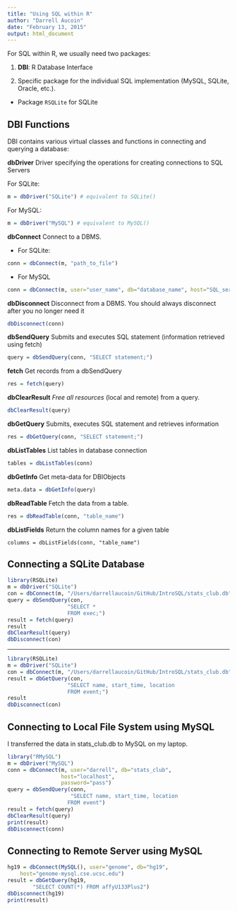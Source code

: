 ```yaml
---
title: "Using SQL within R"
author: "Darrell Aucoin"
date: "February 13, 2015"
output: html_document
---
```


For SQL within R, we usually need two packages:

1. __DBI__: R Database Interface

2. Specific package for the individual SQL implementation (MySQL, SQLite, Oracle, etc.).  
  - Package `RSQLite` for SQLite

## DBI Functions

DBI contains various virtual classes and functions in connecting and querying a database:

__dbDriver__ Driver specifying the operations for creating connections to SQL Servers   

For SQLite:

```r
m = dbDriver("SQLite") # equivalent to SQLite()
```

For MySQL:  

```r
m = dbDriver("MySQL") # equivalent to MySQL()
```

__dbConnect__ Connect to a DBMS.  

- For SQLite:

```r
conn = dbConnect(m, "path_to_file")
```

- For MySQL

```r
conn = dbConnect(m, user="user_name", db="database_name", host="SQL_server", password="password")
```

__dbDisconnect__ Disconnect from a DBMS. You should always disconnect after you no longer need it

```r
dbDisconnect(conn)
```

__dbSendQuery__ Submits and executes SQL statement (information retrieved using fetch)  

```r
query = dbSendQuery(conn, "SELECT statement;")
```

__fetch__ Get records from a dbSendQuery

```r
res = fetch(query)
```

__dbClearResult__ _Free all resources_ (local and remote) from a query.

```r
dbClearResult(query)
```

__dbGetQuery__ Submits, executes SQL statement and retrieves information  

```r
res = dbGetQuery(conn, "SELECT statement;")
```

__dbListTables__ List tables in database connection

```r
tables = dbListTables(conn)
```

__dbGetInfo__ Get meta-data for DBIObjects

```r
meta.data = dbGetInfo(query)
```

__dbReadTable__ Fetch the data from a table.

```r
res = dbReadTable(conn, "table_name")
```

__dbListFields__ Return the column names for a given table

```
columns = dbListFields(conn, "table_name")
```

## Connecting a SQLite Database

```r
library(RSQLite)
m = dbDriver("SQLite")
con = dbConnect(m, "/Users/darrellaucoin/GitHub/IntroSQL/stats_club.db")
query = dbSendQuery(con,
                   "SELECT *
                   FROM exec;")
result = fetch(query)
result
dbClearResult(query)
dbDisconnect(con)
```

---

```r
library(RSQLite)
m = dbDriver("SQLite")
con = dbConnect(m, "/Users/darrellaucoin/GitHub/IntroSQL/stats_club.db")
result = dbGetQuery(con,
                   "SELECT name, start_time, location
                   FROM event;")
result
dbDisconnect(con)
```

## Connecting to Local File System using MySQL

I transferred the data in stats_club.db to MySQL on my laptop.

```r
library("RMySQL") 
m = dbDriver("MySQL")
conn = dbConnect(m, user="darrell", db="stats_club",
                 host="localhost",
                 password="pass")
query = dbSendQuery(conn,
                    "SELECT name, start_time, location
                   FROM event")
result = fetch(query)
dbClearResult(query)
print(result)
dbDisconnect(conn)
```

## Connecting to Remote Server using MySQL

```r
hg19 = dbConnect(MySQL(), user="genome", db="hg19", 
	host="genome-mysql.cse.ucsc.edu")
result = dbGetQuery(hg19, 
		"SELECT COUNT(*) FROM affyU133Plus2")
dbDisconnect(hg19)
print(result)
```